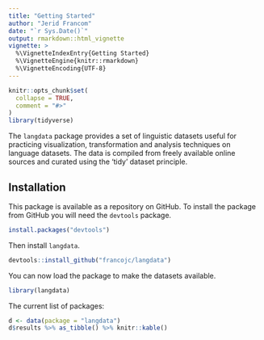 ```yaml
---
title: "Getting Started"
author: "Jerid Francom"
date: "`r Sys.Date()`"
output: rmarkdown::html_vignette
vignette: >
  %\VignetteIndexEntry{Getting Started}
  %\VignetteEngine{knitr::rmarkdown}
  %\VignetteEncoding{UTF-8}
---
```


```r
knitr::opts_chunk$set(
  collapse = TRUE,
  comment = "#>"
)
library(tidyverse)
```

The `langdata` package provides a set of linguistic datasets useful for practicing visualization, transformation and analysis techniques on language datasets. The data is compiled from freely available online sources and curated using the 'tidy' dataset principle. 

## Installation

This package is available as a repository on GitHub. To install the package from GitHub you will need the `devtools` package. 

```r
install.packages("devtools")
```

Then install `langdata`.

```r
devtools::install_github("francojc/langdata")
```

You can now load the package to make the datasets available. 

```r
library(langdata)
```

The current list of packages:

```r
d <- data(package = "langdata")
d$results %>% as_tibble() %>% knitr::kable()
```

